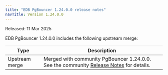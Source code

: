 ```yaml
---
title: "EDB PgBouncer 1.24.0.0 release notes"
navTitle: Version 1.24.0.0
---
```


Released: 11 Mar 2025

EDB PgBouncer 1.24.0.0 includes the following upstream merge:

| Type           | Description                                                                                                                                       |
|----------------|---------------------------------------------------------------------------------------------------------------------------------------------------|
| Upstream merge | Merged with community PgBouncer 1.24.0.0. See the community [Release Notes](https://www.pgbouncer.org/changelog.html#pgbouncer-124x) for details. |
